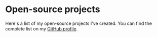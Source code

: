 # Open-source projects

Here's a list of my open-source projects I've created. You can find the complete list on my [GitHub profile](https://github.com/glennreyes).
